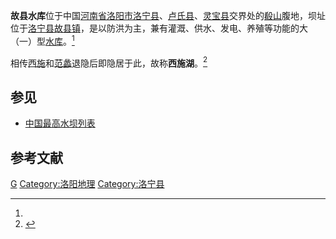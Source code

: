 {{Infobox Reservoir | 
|name                     = 故县水库
|nickname                 = 西施湖
|image                    = 
|image_caption            = 
|map                      = 
|map_caption              = 
|pushpin_map              = China
|pushpin_map_caption      = 故县水库在中国的位置
|code                     = BDA80000661
|class                    = 大（一）型[[水库|水库]]
|location_of_reservoir    = [[河南|河南]][[洛阳|洛阳]][[洛宁|洛宁]]、[[卢氏县|卢氏]]、[[灵宝|灵宝]]交界处
|location_of_dam          = [[洛宁县|洛宁县]][[故县镇|故县镇]]
|inflow                   = 
|outflow                  = [[洛河|洛河]]
|catchment_area           = 5370
|reservoir_area           = 22.6
|mean_depth               = 
|maximum_depth            = 
|flood_level              = 534.8
|normal_water_level       = 
|dead_water_level         = 
|water_quality            = 
|island                   = 
|maximum_storage_capacity = 11.75亿
|normal_storage_capacity  = 
|dead_storage_capacity    = 
|type_of_dam              = 混凝土实体重力坝
|elevation_of_dam         = 553
|height_of_dam            = 125
|length_of_dam            = 315
|width_of_dam             = 
|installed_capacity       = 60MW
|irrigated_area           = 
|start                    = 
|complete                 = 1993年
|cost                     = 
|emigrate                 = 
|latd = 34
|latm = 14
|lats = 24
|latNS = N
|longd = 111
|longm = 16
|longs = 38
|longEW = E
|website = 
|footnotes = <ref>{{Cite web |url=http://www.tsdh.net/%E6%B0%B4%E5%88%A9%E6%96%87%E7%8C%AE%E6%B1%87%E7%BC%96/PDF%E6%96%87%E6%A1%A3/%E4%B8%AD%E5%9B%BD%E6%B0%B4%E5%BA%93%E5%90%8D%E7%A7%B0%E4%BB%A3%E7%A0%81.pdf |title=中国水库名称代码 |accessdate=2020-10-11 |archive-date=2015-05-05 |archive-url=https://web.archive.org/web/20150505182029/http://www.tsdh.net/%E6%B0%B4%E5%88%A9%E6%96%87%E7%8C%AE%E6%B1%87%E7%BC%96/PDF%E6%96%87%E6%A1%A3/%E4%B8%AD%E5%9B%BD%E6%B0%B4%E5%BA%93%E5%90%8D%E7%A7%B0%E4%BB%A3%E7%A0%81.pdf |dead-url=yes }}</ref><ref>[http://www.luoning.gov.cn/gxsk.asp 故县水库旅游景区] {{webarchive|url=https://web.archive.org/web/20080905113234/http://www.luoning.gov.cn/gxsk.asp |date=2008-09-05 }}</ref><ref>{{cite journal |title=洛河故县水库大坝运行初期扬压力观测资料分析 |author=王笃玉，王明森，潘云波 |journal=山东水利 |year=2002 |volume= |issue=8 |pages= |url=http://d.wanfangdata.com.cn/Periodical_sdsl200208031.aspx }}</ref><ref>{{cite journal |title=河南故县水库旅游资源开发探讨 |author=郭振宇，杨建军 |journal=黄河水利职业技术学院学报 |year=2010 |volume= |issue=1 |pages=18-20 |url=http://www.cqvip.com/qk/84190x/2010001/33049319.html |access-date=2010-09-29 |archive-date=2019-08-22 |archive-url=https://web.archive.org/web/20190822163319/http://www.cqvip.com/qk/84190x/2010001/33049319.html |dead-url=no }}</ref><ref name="罗昌忠">{{cite journal |title=故县水库防洪工程管理措施分析 |author=罗昌忠，马振民 等 |journal=人民黄河 |year=2002 |volume=24 |issue=3 |pages=7-8 |url=http://www.cqvip.com/qk/95810x/2002003/6378226.html |access-date=2010-09-29 |archive-date=2019-08-27 |archive-url=https://web.archive.org/web/20190827175303/http://www.cqvip.com/qk/95810x/2002003/6378226.html |dead-url=no }}</ref>
}}
'''故县水库'''位于中国[[河南省|河南省]][[洛阳市|洛阳市]][[洛宁县|洛宁县]]、[[卢氏县|卢氏县]]、[[灵宝县|灵宝县]]交界处的[[殽山|殽山]]腹地，坝址位于[[洛宁县|洛宁县]][[故县镇|故县镇]]，是以防洪为主，兼有灌溉、供水、发电、养殖等功能的大（一）型[[水库|水库]]。<ref name="罗昌忠"/>

相传[[西施|西施]]和[[范蠡|范蠡]]退隐后即隐居于此，故称'''西施湖'''。<ref>{{Cite web |url=http://gotoly.com/list/2/view_533.htm |title=故县水库(西施湖旅游风景区) |accessdate=2010-09-29 |archive-date=2010-01-14 |archive-url=https://web.archive.org/web/20100114011615/http://www.gotoly.com/list/2/view_533.htm |dead-url=no }}</ref>

== 参见 ==
* [[中国最高水坝列表|中国最高水坝列表]]

== 参考文献 ==
{{reflist}}

[[Category:河南水库|G]]
[[Category:洛阳地理|Category:洛阳地理]]
[[Category:洛宁县|Category:洛宁县]]